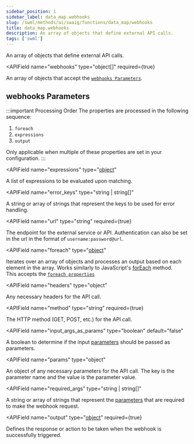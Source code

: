 ```yaml
---
sidebar_position: 1
sidebar_label: data_map.webhooks
slug: /swml/methods/ai/swaig/functions/data_map/webhooks
title: data_map.webhooks
description: An array of objects that define external API calls.
tags: ['swml']
---
```



An array of objects that define external API calls.

<APIField
  name="webhooks"
  type="object[]"
  required={true}
>
  An array of objects that accept the [`webhooks Parameters`](#webhooks-parameters).
</APIField>



## **webhooks Parameters**

:::important Processing Order
The properties are processed in the following sequence:

1. `foreach`
2. `expressions` 
3. `output`

Only applicable when multiple of these properties are set in your configuration.
:::

<APIField
  name="expressions"
  type="[object](/swml/methods/ai/swaig/functions/data_map/expressions)"
>
  A list of expressions to be evaluated upon matching.
</APIField>

<APIField
  name="error_keys"
  type="string | string[]"
>
  A string or array of strings that represent the keys to be used for error handling.
</APIField>

<APIField
  name="url"
  type="string"
  required={true}
>
  The endpoint for the external service or API. Authentication can also be set in the url in the format of `username:password@url`.
</APIField>

<APIField
  name="foreach"
  type="[object](/swml/methods/ai/swaig/functions/data_map/webhooks/foreach)"
>
  Iterates over an array of objects and processes an output based on each element in the array. Works similarly to JavaScript's [forEach](https://www.w3schools.com/jsref/jsref_foreach.asp) method.<br />This accepts the [`foreach properties`](./foreach.mdx#foreach-properties)
</APIField>

<APIField
  name="headers"
  type="object"
>
  Any necessary headers for the API call.
</APIField>

<APIField
  name="method"
  type="string"
  required={true}
>
  The HTTP method (GET, POST, etc.) for the API call.
</APIField>

<APIField
  name="input_args_as_params"
  type="boolean"
  default="false"
>
  A boolean to determine if the input [parameters](../../parameters/index.mdx) should be passed as parameters.
</APIField>

<APIField
  name="params"
  type="object"
>
  An object of any necessary parameters for the API call. The key is the parameter name and the value is the parameter value.
</APIField>

<APIField
  name="required_args"
  type="string | string[]"
>
  A string or array of strings that represent the [parameters](../../parameters/index.mdx) that are required to make the webhook request.
</APIField>

<APIField
  name="output"
  type="[object](/swml/methods/ai/swaig/functions/data_map/output)"
  required={true}
>
  Defines the response or action to be taken when the webhook is successfully triggered.
</APIField>

